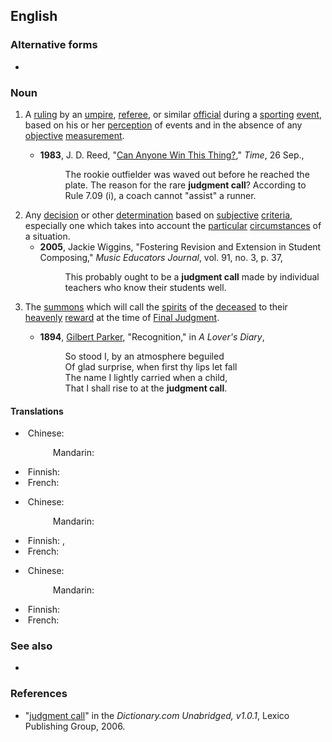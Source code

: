 ==English==

===Alternative forms===
* {{l|en|judgement call}}

===Noun===
{{en-noun}}

# {{lb|en|sports}} A [[ruling]] by an [[umpire]], [[referee]], or similar [[official]] during a [[sporting]] [[event]], based on his or her [[perception]] of events and in the absence of any [[objective]] [[measurement]].
#* '''1983''', J. D. Reed, "[https://web.archive.org/web/20080307090412/http://www.time.com/time/magazine/article/0,9171,949830,00.html Can Anyone Win This Thing?]," ''Time'', 26 Sep.,
#*: The rookie outfielder was waved out before he reached the plate. The reason for the rare '''judgment call'''? According to Rule 7.09 (i), a coach cannot "assist" a runner.
# Any [[decision]] or other [[determination]] based on [[subjective]] [[criteria]], especially one which takes into account the [[particular]] [[circumstances]] of a situation.
#* '''2005''', Jackie Wiggins, "Fostering Revision and Extension in Student Composing," ''Music Educators Journal'', vol. 91, no. 3, p. 37,
#*: This probably ought to be a '''judgment call''' made by individual teachers who know their students well.
# {{lb|en|Christianity}} The [[summons]] which will call the [[spirit]]s of the [[deceased]] to their [[heavenly]] [[reward]] at the time of [[Final Judgment]].
#* '''1894''', [[w:Gilbert_Parker|Gilbert Parker]], "Recognition," in ''A Lover's Diary'',
#*: So stood I, by an atmosphere beguiled
#*: Of glad surprise, when first thy lips let fall
#*: The name I lightly carried when a child,
#*: That I shall rise to at the '''judgment call'''.

====Translations====
{{trans-top|ruling}}
* Chinese:
*: Mandarin: {{t-needed|cmn}}
{{trans-mid}}
* Finnish: {{t+|fi|[[tuomari]]n [[päätös]]}}
* French: {{t-needed|fr}}
{{trans-bottom}}

{{trans-top|decision}}
* Chinese:
*: Mandarin: {{t-needed|cmn}}
{{trans-mid}}
* Finnish: {{t+|fi|päätös}}, {{t+|fi|tuomio}}
* French: {{t-needed|fr}}
{{trans-bottom}}

{{trans-top|summons}}
* Chinese:
*: Mandarin: {{t-needed|cmn}}
{{trans-mid}}
* Finnish: {{t+|fi|[[tuomiopäivä]]n [[kutsu]]}}
* French: {{t-needed|fr}}
{{trans-bottom}}

===See also===
* {{l|en|value judgment}}

===References===
* "[http://dictionary.reference.com/search?r=2&q=judgment%20call judgment call]" in the ''Dictionary.com Unabridged, v1.0.1'', Lexico Publishing Group, 2006.